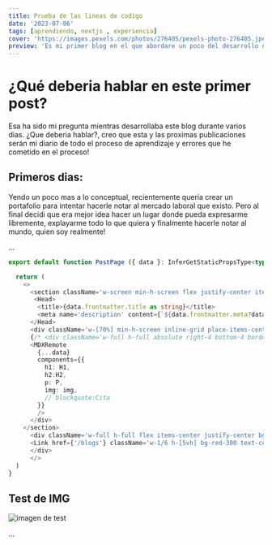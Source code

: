 ```yaml
---
title: Prueba de las lineas de codigo
date: '2023-07-06'
tags: [aprendiendo, nextjs , experiencia]
cover: 'https://images.pexels.com/photos/276405/pexels-photo-276405.jpeg?auto=compress&cs=tinysrgb&w=1260&h=750&dpr=1'
preview: 'Es mi primer blog en el que abordare un poco del desarrollo del mismo'
---
```


# ¿Qué deberia hablar en este primer post?

Esa ha sido mi pregunta mientras desarrollaba este blog durante varios dias.
¿Que deberia hablar?, creo que esta y las proximas publicaciones serán mi diario
de todo el proceso de aprendizaje y errores que he cometido en el proceso!

## Primeros dias:

Yendo un poco mas a lo conceptual, recientemente queria crear un portafolio para intentar hacerle notar al mercado laboral que existo.
Pero al final decidi que era mejor idea hacer un lugar donde pueda expresarme libremente, explayarme todo lo que quiera y finalmente 
hacerle notar al mundo, quien soy realmente!

...

```ts
export default function PostPage ({ data }: InferGetStaticPropsType<typeof getStaticProps>) {

  return (
    <>
      <section className='w-screen min-h-screen flex justify-center items-center bg-gray-800'>
       <Head>
        <title>{data.frontmatter.title as string}</title>
        <meta name='description' content={`${data.frontmatter.meta?data.frontmatter.meta:data.frontmatter.title}`}/>
      </Head>
      <div className='w-[70%] min-h-screen inline-grid place-items-center grid-cols-1 m-10 border-2 border-white relative'>
      {/* <div className='w-full h-full absolute right-4 bottom-4 border-2 border-blue-600 bg-purple-300 bg-opacity-20'></div> */}
      <MDXRemote
        {...data}
        components={{
          h1: H1,
          h2:H2,
          p: P,
          img: img,
          // blockquote:Cita
        }}
        />
      </div>
    </section>
      <div className='w-full h-full flex items-center justify-center bg-slate-800'>
      <Link href={'/blogs'} className='w-1/6 h-[5vh] bg-red-300 text-center flex justify-center items-center'>Inicio</Link>
      </div>
      </>
  )
}
```


## Test de IMG

![imagen de test](https://images.pexels.com/photos/1779487/pexels-photo-1779487.jpeg?auto=compress&cs=tinysrgb&w=1260&h=750&dpr=1)

...
